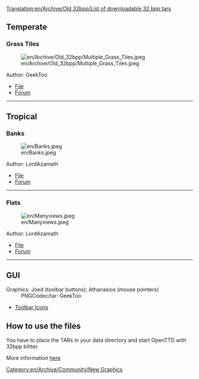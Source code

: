 [[Translation:en/Archive/Old 32bpp/List of downloadable 32 bpp tars]]
== Temperate ==
=== Grass Tiles ===
[[File:en/Archive/Old 32bpp/Multiple Grass Tiles.jpeg]]
;Author: GeekToo
*[http://www.tt-forums.net/download.php?id=78740 File]
*[http://www.tt-forums.net/viewtopic.php?p=625408#p625408 Forum]
----
== Tropical ==
=== Banks ===
[[File:en/Banks.jpeg]]
;Author: LordAzamath
*[http://www.tt-forums.net/download.php?id=78881&sid=44142899afb846d3a33005212020b4d0 File]
*[http://www.tt-forums.net/viewtopic.php?p=612554#p612554 Forum]
----
=== Flats ===
[[File:en/Manyviews.jpeg]]
;Author: LordAzamath
*[http://www.tt-forums.net/download.php?id=79288 File]
*[http://www.tt-forums.net/viewtopic.php?p=626531#p626531 Forum]
----
== GUI ==
;Graphics: Joed (toolbar buttons), Athanasios (mouse pointers)
: PNGCodec/tar: GeekToo

* [http://www.tt-forums.net/viewtopic.php?p=632565#p632565 Toolbar Icons]

==How to use the files==
{{en/Nightly}}
You have to place the TARs in your data directory and start OpenTTD with 32bpp blitter.

More information [[en/Archive/Old 32bpp/32bit Graphics Development#user-info|here]]

[[Category:en/Archive/Community/New Graphics]]